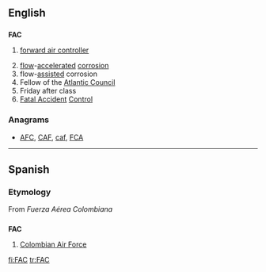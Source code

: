 {{also|fac}}
==English==

==={{initialism|en}}===
'''FAC'''

# {{context|military|aviation|lang=en}} [[forward air controller]]
# [[flow]]-[[accelerated]] [[corrosion]]
# flow-[[assisted]] corrosion
# Fellow of the [[Atlantic Council]]
# Friday after class
# [[Fatal Accident]] [[Control]]

===Anagrams===
* [[AFC#English|AFC]], [[CAF#English|CAF]], [[caf#English|caf]], [[FCA#English|FCA]]

----
==Spanish==

===Etymology===
From ''Fuerza Aérea Colombiana''

==={{initialism|es}}===
'''FAC'''

# [[w:Colombian Air Force|Colombian Air Force]]

[[fi:FAC]]
[[tr:FAC]]
